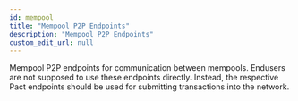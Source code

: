 ```yaml
---
id: mempool
title: "Mempool P2P Endpoints"
description: "Mempool P2P Endpoints"
custom_edit_url: null
---
```



Mempool P2P endpoints for communication between mempools. Endusers are not
supposed to use these endpoints directly. Instead, the respective Pact
endpoints should be used for submitting transactions into the network.

<CustomDocCardList />